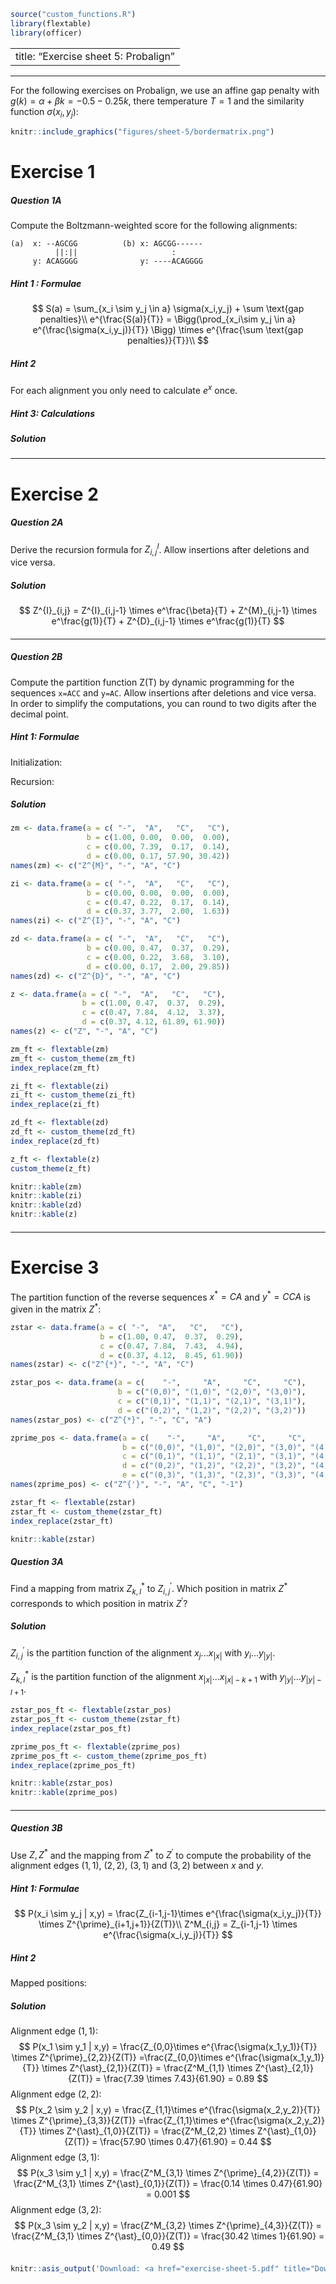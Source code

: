 ```r
source("custom_functions.R")
library(flextable)
library(officer)

```

---
title: "Exercise sheet 5: Probalign"
---

---------------------------------


For the following exercises on Probalign, we use an affine gap penalty with $g(k) = \alpha + \beta k = -0.5 - 0.25k$, there temperature $T=1$ and the similarity function $\sigma(x_i, y_j)$:

```r
knitr::include_graphics("figures/sheet-5/bordermatrix.png")
```

# Exercise 1

#### {.tabset}

##### Question 1A

::: {.question data-latex=""}
Compute the Boltzmann-weighted score for the following alignments:

```
(a)  x: --AGCGG          (b) x: AGCGG------
          ||:||                     :
     y: ACAGGGG              y: ----ACAGGGG
```
:::


##### Hint 1 : Formulae 

::: {.answer data-latex=""}


$$
S(a) = \sum_{x_i \sim y_j \in a} \sigma(x_i,y_j) + \sum \text{gap penalties}\\
e^{\frac{S(a)}{T}} = \Bigg(\prod_{x_i\sim y_j \in a} e^{\frac{\sigma(x_i,y_j)}{T}} \Bigg) \times e^{\frac{\sum \text{gap penalties}}{T}}\\
$$
::: 

##### Hint 2

::: {.answer data-latex=""}
For each alignment you only need to calculate $e^x$ once.
::: 

##### Hint 3: Calculations 

::: {.answer data-latex=""}
\begin{align*}
\text{(a)} &\qquad e^{\sigma(A,A)} \times e^{3\sigma(G,G)} \times e^{\sigma(C,G)} \times e^{g(2)} &&= e^2 \times e^6 \times e^{-1} \times e^{-0.5 +(-0.25\times 2)} = e^6 \\
\text{(b)} &\qquad e^{\sigma(G,A)} \times e^{g(4)} \times e^{g(6)} &&= e^{-1} \times e^{0.5 + (-0.25\times 4)} \times e^{0.5 + (-0.25\times 6)} = e^{-4.5}
\end{align*}
::: 

##### Solution

::: {.answer data-latex=""}
\begin{align*}
\text{(a)} &\qquad e^6 = 403.43\\
\text{(b)} &\qquad e^{-4.5} = 0.011
\end{align*}
::: 

#### {-}

---------------------------------


# Exercise 2


#### {.tabset}

##### Question 2A

::: {.question data-latex=""}
Derive the recursion formula for $Z^{I}_{i,j}$. Allow insertions after deletions and vice versa.
:::


##### Solution 

::: {.answer data-latex=""}
$$
Z^{I}_{i,j} = Z^{I}_{i,j-1} \times e^\frac{\beta}{T} + Z^{M}_{i,j-1} \times e^\frac{g(1)}{T}  + Z^{D}_{i,j-1} \times e^\frac{g(1)}{T}
$$
::: 

#### {-}

---------------------------------

#### {.tabset}

##### Question 2B

::: {.question data-latex=""}
Compute the partition function Z(T) by dynamic programming for the sequences `x=ACC` and `y=AC`. Allow insertions after deletions and vice versa. In order to simplify the computations, you can round to two digits after the decimal point. 
:::


##### Hint 1: Formulae 

::: {.answer data-latex=""}
Initialization:
\begin{align*}
Z^M_{i,0} &= Z^M_{0,j} = 0, Z^M_{0,0} = 1\\
Z^I_{i,0} &= 0\\
Z^D_{0,j} &= 0
\end{align*}

Recursion:
\begin{align*}
Z^{M}_{i,j} &= Z_{i-1,j-1} \times e^{\frac{\sigma(x_i,y_j)}{T}}\\
Z^{I}_{i,j} &= Z^{I}_{i,j-1} \times e^\frac{\beta}{T} + Z^{M}_{i,j-1} \times e^\frac{g(1)}{T}  + Z^{D}_{i,j-1} \times e^\frac{g(1)}{T}\\
Z^{D}_{i,j} &= Z^{D}_{i-1,j} \times e^\frac{\beta}{T} + Z^{M}_{i-1,j} \times e^\frac{g(1)}{T}  + Z^{I}_{i-1,j} \times e^\frac{g(1)}{T}\\
Z_{i,j} &= Z^{M}_{i,j} + Z^{I}_{i,j} + Z^{D}_{i,j} 
\end{align*}
::: 

##### Solution
```r

zm <- data.frame(a = c( "-",  "A",   "C",   "C"),
                 b = c(1.00, 0.00,  0.00,  0.00),
                 c = c(0.00, 7.39,  0.17,  0.14),
                 d = c(0.00, 0.17, 57.90, 30.42))
names(zm) <- c("Z^{M}", "-", "A", "C")

zi <- data.frame(a = c( "-",  "A",   "C",   "C"),
                 b = c(0.00, 0.00,  0.00,  0.00),
                 c = c(0.47, 0.22,  0.17,  0.14),
                 d = c(0.37, 3.77,  2.00,  1.63))
names(zi) <- c("Z^{I}", "-", "A", "C")

zd <- data.frame(a = c( "-",  "A",   "C",   "C"),
                 b = c(0.00, 0.47,  0.37,  0.29),
                 c = c(0.00, 0.22,  3.68,  3.10),
                 d = c(0.00, 0.17,  2.00, 29.85))
names(zd) <- c("Z^{D}", "-", "A", "C")

z <- data.frame(a = c( "-",  "A",   "C",   "C"),
                b = c(1.00, 0.47,  0.37,  0.29),
                c = c(0.47, 7.84,  4.12,  3.37),
                d = c(0.37, 4.12, 61.89, 61.90))
names(z) <- c("Z", "-", "A", "C")
```


::: {.answer data-latex=""}

```r

zm_ft <- flextable(zm)
zm_ft <- custom_theme(zm_ft)
index_replace(zm_ft)

zi_ft <- flextable(zi)
zi_ft <- custom_theme(zi_ft)
index_replace(zi_ft)

zd_ft <- flextable(zd)
zd_ft <- custom_theme(zd_ft)
index_replace(zd_ft)

z_ft <- flextable(z)
custom_theme(z_ft)
```

```r
knitr::kable(zm)
knitr::kable(zi)
knitr::kable(zd)
knitr::kable(z)
```

:::

#### {-}

---------------------------------

# Exercise 3

The partition function of the reverse sequences $x^* = CA$ and $y^* = CCA$ is given in the matrix $Z^*$:
```r
zstar <- data.frame(a = c( "-",  "A",   "C",   "C"),
                    b = c(1.00, 0.47,  0.37,  0.29),
                    c = c(0.47, 7.84,  7.43,  4.94),
                    d = c(0.37, 4.12,  8.45, 61.90))
names(zstar) <- c("Z^{*}", "-", "A", "C")

zstar_pos <- data.frame(a = c(    "-",     "A",     "C",     "C"),
                        b = c("(0,0)", "(1,0)", "(2,0)", "(3,0)"),
                        c = c("(0,1)", "(1,1)", "(2,1)", "(3,1)"),
                        d = c("(0,2)", "(1,2)", "(2,2)", "(3,2)"))
names(zstar_pos) <- c("Z^{*}", "-", "C", "A")

zprime_pos <- data.frame(a = c(    "-",     "A",     "C",     "C",     "-"),
                         b = c("(0,0)", "(1,0)", "(2,0)", "(3,0)", "(4,0)"),
                         c = c("(0,1)", "(1,1)", "(2,1)", "(3,1)", "(4,1)"),
                         d = c("(0,2)", "(1,2)", "(2,2)", "(3,2)", "(4,2)"),
                         e = c("(0,3)", "(1,3)", "(2,3)", "(3,3)", "(4,3)"))
names(zprime_pos) <- c("Z^{'}", "-", "A", "C", "-1")
```

```r

zstar_ft <- flextable(zstar)
zstar_ft <- custom_theme(zstar_ft)
index_replace(zstar_ft)
```

```r
knitr::kable(zstar)
```

#### {.tabset}

##### Question 3A

::: {.question data-latex=""}
Find a mapping from matrix $Z^{*}_{k,l}$ to $Z^{\prime}_{i,j}$. Which position in matrix $Z^{*}$ corresponds to which position in matrix $Z^{\prime}$?
:::


##### Solution

::: {.answer data-latex=""}
$Z^{\prime}_{i,j}$ is the partition function of the alignment $x_j ... x_{|x|}$ with $y_i ... y_{|y|}$.

$Z^{*}_{k,l}$ is the partition function of the alignment $x_{|x|} ... x_{|x|-k+1}$ with $y_{|y|}...y_{|y|-l+1}$.

\begin{align*}
j &= |x| -l +1 \Leftrightarrow l = |x| -j +1\\
i &= |y| -k +1 \Leftrightarrow k = |y| -i +1
\end{align*}

```r

zstar_pos_ft <- flextable(zstar_pos)
zstar_pos_ft <- custom_theme(zstar_ft)
index_replace(zstar_pos_ft)

zprime_pos_ft <- flextable(zprime_pos)
zprime_pos_ft <- custom_theme(zprime_pos_ft)
index_replace(zprime_pos_ft)
```

```r
knitr::kable(zstar_pos)
knitr::kable(zprime_pos)
```
:::

#### {-}

---------------------------------
#### {.tabset}

##### Question 3B

::: {.question data-latex=""}
Use $Z,Z^*$ and the mapping from $Z^*$ to $Z^\prime$ to compute the probability of the alignment edges $(1,1)$, $(2,2)$, $(3,1)$ and $(3,2)$ between $x$ and $y$.
:::



##### Hint 1: Formulae 

::: {.answer data-latex=""}
$$
P(x_i \sim y_j | x,y) = \frac{Z_{i-1,j-1}\times e^{\frac{\sigma(x_i,y_j)}{T}} \times Z^{\prime}_{i+1,j+1}}{Z(T)}\\
Z^M_{i,j} = Z_{i-1,j-1} \times  e^{\frac{\sigma(x_i,y_j)}{T}}
$$
::: 


##### Hint 2 

::: {.answer data-latex=""}
Mapped positions:
\begin{align*}
Z^{\prime}_{2,2} &\Longleftrightarrow Z^{\ast}_{2,1}\\
Z^{\prime}_{3,3} &\Longleftrightarrow Z^{\ast}_{1,0}\\
Z^{\prime}_{4,2} &\Longleftrightarrow Z^{\ast}_{0,1}\\
Z^{\prime}_{4,3} &\Longleftrightarrow Z^{\ast}_{0,0}
\end{align*}
::: 

##### Solution

::: {.answer data-latex=""}
Alignment edge $(1,1)$:
$$
P(x_1 \sim y_1 | x,y) = \frac{Z_{0,0}\times e^{\frac{\sigma(x_1,y_1)}{T}} \times Z^{\prime}_{2,2}}{Z(T)} =\frac{Z_{0,0}\times e^{\frac{\sigma(x_1,y_1)}{T}} \times Z^{\ast}_{2,1}}{Z(T)} = \frac{Z^M_{1,1} \times Z^{\ast}_{2,1}}{Z(T)} = \frac{7.39 \times 7.43}{61.90} = 0.89
$$
Alignment edge $(2,2)$:
$$
P(x_2 \sim y_2 | x,y) = \frac{Z_{1,1}\times e^{\frac{\sigma(x_2,y_2)}{T}} \times Z^{\prime}_{3,3}}{Z(T)} =\frac{Z_{1,1}\times e^{\frac{\sigma(x_2,y_2)}{T}} \times Z^{\ast}_{1,0}}{Z(T)} = \frac{Z^M_{2,2} \times Z^{\ast}_{1,0}}{Z(T)} = \frac{57.90 \times 0.47}{61.90} = 0.44
$$
Alignment edge $(3,1)$:
$$
P(x_3 \sim y_1 | x,y) = \frac{Z^M_{3,1} \times Z^{\prime}_{4,2}}{Z(T)} =  \frac{Z^M_{3,1} \times Z^{\ast}_{0,1}}{Z(T)} = \frac{0.14 \times 0.47}{61.90} = 0.001
$$
Alignment edge $(3,2)$:
$$
P(x_3 \sim y_2 | x,y) = \frac{Z^M_{3,2} \times Z^{\prime}_{4,3}}{Z(T)} =  \frac{Z^M_{3,1} \times Z^{\ast}_{0,0}}{Z(T)} = \frac{30.42 \times 1}{61.90} = 0.49
$$
:::

#### {-}
```r
knitr::asis_output('Download: <a href="exercise-sheet-5.pdf" title="Download PDF Version">PDF Version</a> of this page.')
```

